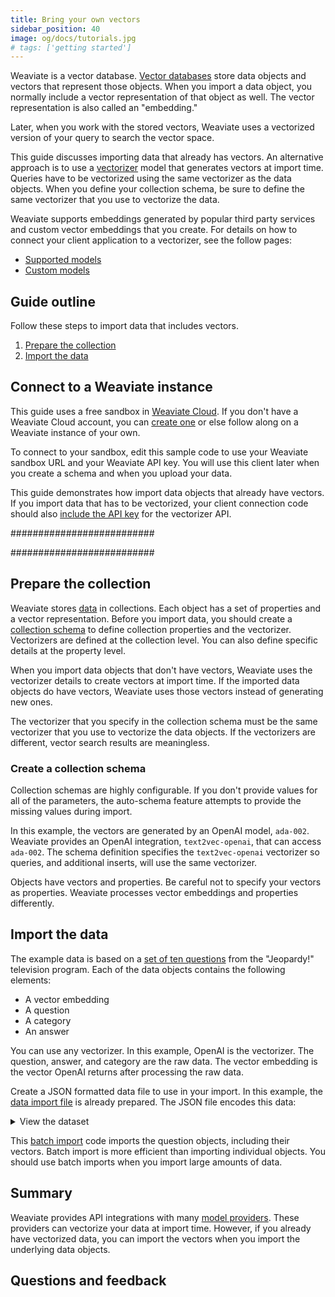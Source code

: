 ```yaml
---
title: Bring your own vectors
sidebar_position: 40
image: og/docs/tutorials.jpg
# tags: ['getting started']
---
```



Weaviate is a vector database. [Vector databases](/blog/vector-library-vs-vector-database) store data objects and vectors that represent those objects. When you import a data object, you normally include a vector representation of that object as well. The vector representation is also called an "embedding."

Later, when you work with the stored vectors, Weaviate uses a vectorized version of your query to search the vector space.

This guide discusses importing data that already has vectors. An alternative approach is to use a [vectorizer](../modules/retriever-vectorizer-modules/index.md) model that generates vectors at import time. Queries have to be vectorized using the same vectorizer as the data objects. When you define your collection schema, be sure to define the same vectorizer that you use to vectorize the data.

Weaviate supports embeddings generated by popular third party services and custom vector embeddings that you create. For details on how to connect your client application to a vectorizer, see the follow pages:

- [Supported models](/developers/weaviate/modules/retriever-vectorizer-modules)
- [Custom models](/developers/weaviate/modules/other-modules/custom-modules)

## Guide outline

Follow these steps to import data that includes vectors.

1. [Prepare the collection](#prepare-the-collection)
1. [Import the data](#import-the-data)

## Connect to a Weaviate instance

This guide uses a free sandbox in [Weaviate Cloud](/developers/wcs/sandbox). If you don't have a Weaviate Cloud account, you can [create one](/developers/wcs/create-account) or else follow along on a Weaviate instance of your own.

To connect to your sandbox, edit this sample code to use your Weaviate sandbox URL and your Weaviate API key. You will use this client later when you create a schema and when you upload your data.

This guide demonstrates how import data objects that already have vectors. If you import data that has to be vectorized, your client connection code should also [include the API key](/developers/weaviate/starter-guides/connect#third-party-api-keys) for the vectorizer API.

##########################

<Tabs groupId="collectionSchema">
   <TabItem value="py4" label="Python Client v4">
      <FilteredTextBlock
         text={Py4Code}
         startMarker="# START create schema"
         endMarker="# END create schema"
         language="py"
      />
   </TabItem>
   <TabItem value="py3" label="Python Client v3">
      <FilteredTextBlock
         text={Py3Code}
         startMarker="# START create schema"
         endMarker="# END create schema"
         language="py"
      />
   </TabItem>
   <TabItem value="ts3" label="JS/TS Client v3">
      <FilteredTextBlock
         text={Ts3Code}
         startMarker="# START create schema"
         endMarker="# END create schema"
         language="py"
      />
   </TabItem>
   <TabItem value="ts2" label="JS/TS Client v2">
      <FilteredTextBlock
         text={Ts2Code}
         startMarker="# START create schema"
         endMarker="# END create schema"
         language="py"
      />
   </TabItem>
</Tabs>

##########################
## Prepare the collection

Weaviate stores [data](../concepts/data.md) in collections. Each object has a set of properties and a vector representation. Before you import data, you should create a [collection schema](/developers/weaviate/config-refs/schema) to define collection properties and the vectorizer. Vectorizers are defined at the collection level. You can also define specific details at the property level.

When you import data objects that don't have vectors, Weaviate uses the vectorizer details to create vectors at import time. If the imported data objects do have vectors, Weaviate uses those vectors instead of generating new ones.

The vectorizer that you specify in the collection schema must be the same vectorizer that you use to vectorize the data objects. If the vectorizers are different, vector search results are meaningless.

### Create a collection schema

Collection schemas are highly configurable. If you don't provide values for all of the parameters, the auto-schema feature attempts to provide the missing values during import.

In this example, the vectors are generated by an OpenAI model, `ada-002`. Weaviate provides an OpenAI integration, `text2vec-openai`, that can access `ada-002`. The schema definition specifies the `text2vec-openai` vectorizer so queries, and additional inserts, will use the same vectorizer.

Objects have vectors and properties. Be careful not to specify your vectors as properties. Weaviate processes vector embeddings and properties differently.

<Tabs groupId="collectionSchema">
   <TabItem value="py4" label="Python Client v4">
      <FilteredTextBlock
         text={Py4Code}
         startMarker="# START create schema"
         endMarker="# END create schema"
         language="py"
      />
   </TabItem>
   <TabItem value="py3" label="Python Client v3">
      <FilteredTextBlock
         text={Py3Code}
         startMarker="# START create schema"
         endMarker="# END create schema"
         language="py"
      />
   </TabItem>
   <TabItem value="ts3" label="JS/TS Client v3">
      <FilteredTextBlock
         text={Ts3Code}
         startMarker="# START create schema"
         endMarker="# END create schema"
         language="py"
      />
   </TabItem>
   <TabItem value="ts2" label="JS/TS Client v2">
      <FilteredTextBlock
         text={Ts2Code}
         startMarker="# START create schema"
         endMarker="# END create schema"
         language="py"
      />
   </TabItem>
</Tabs>

## Import the data

The example data is based on a [set of ten questions](https://raw.githubusercontent.com/weaviate-tutorials/quickstart/main/data/jeopardy_tiny_with_vectors_all-OpenAI-ada-002.json) from the "Jeopardy!" television program. Each of the data objects contains the following elements:

- A vector embedding
- A question
- A category
- An answer

You can use any vectorizer. In this example, OpenAI is the vectorizer. The question, answer, and category are the raw data. The vector embedding is the vector OpenAI returns after processing the raw data.

Create a JSON formatted data file to use in your import. In this example, the [data import file](https://raw.githubusercontent.com/weaviate-tutorials/quickstart/main/data/jeopardy_tiny_with_vectors_all-OpenAI-ada-002.json) is already prepared. The JSON file encodes this data:

<details>
  <summary>View the dataset</summary>

  |    | Category   | Question                                                                                                          | Answer                  | Vector                                             |
  |---:|:-----------|:------------------------------------------------------------------------------------------------------------------|:------------------------| ---------------------------------------------------|
  |  0 | SCIENCE    | This organ removes excess glucose from the blood & stores it as glycogen                                          | Liver                   | [ -0.006632288, -0.0042016874, ..., -0.020163147 ] |
  |  1 | ANIMALS    | It's the only living mammal in the order Proboseidea                                                              | Elephant                | [ -0.0166891, -0.00092290324, ..., -0.032253385 ]  |
  |  2 | ANIMALS    | The gavial looks very much like a crocodile except for this bodily feature                                        | the nose or snout       | [ -0.015592773, 0.019883318, ..., 0.0033349802 ]   |
  |  3 | ANIMALS    | Weighing around a ton, the eland is the largest species of this animal in Africa                                  | Antelope                | [ 0.014535263, -0.016103541, ..., -0.025882969 ]   |
  |  4 | ANIMALS    | Heaviest of all poisonous snakes is this North American rattlesnake                                               | the diamondback rattler | [ -0.0030859283, 0.015239313, ..., -0.021798335 ]  |
  |  5 | SCIENCE    | 2000 news: the Gunnison sage grouse isn't just another northern sage grouse, but a new one of this classification | species                 | [ -0.0090561025, 0.011155112, ..., -0.023036297 ]  |
  |  6 | SCIENCE    | A metal that is "ductile" can be pulled into this while cold & under pressure                                     | wire                    | [ -0.02735741, 0.01199829, ..., 0.010396339 ]      |
  |  7 | SCIENCE    | In 1953 Watson & Crick built a model of the molecular structure of this, the gene-carrying substance              | DNA                     | [ -0.014227471, 0.020493254, ..., -0.0027445166 ]  |
  |  8 | SCIENCE    | Changes in the tropospheric layer of this are what gives us weather                                               | the atmosphere          | [ 0.009625228, 0.027518686, ..., -0.0068922946 ]   |
  |  9 | SCIENCE    | In 70-degree air, a plane traveling at about 1,130 feet per second breaks it                                      | Sound barrier           | [ -0.0013459147, 0.0018580769, ..., -0.033439033 ] |

</details>

This [batch import](/developers/weaviate/tutorials/import#batch-import-process) code imports the question objects, including their vectors. Batch import is more efficient than importing individual objects. You should use batch imports when you import large amounts of data.


<ImportQuestionsWithVectors />

## Summary

Weaviate provides API integrations with many [model providers](/developers/weaviate/model-providers). These providers can vectorize your data at import time. However, if you already have vectorized data, you can import the vectors when you import the underlying data objects.

## Questions and feedback


<DocsFeedback/>
